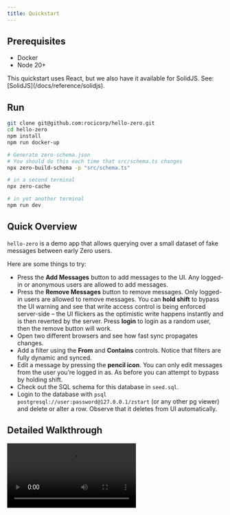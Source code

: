 ```yaml
---
title: Quickstart
---
```


## Prerequisites

- Docker
- Node 20+

<Note type="note">
  <aside>
    This quickstart uses React, but we also have it available for SolidJS. See: [SolidJS](/docs/reference/solidjs).
  </aside>
</Note>

## Run

```bash
git clone git@github.com:rocicorp/hello-zero.git
cd hello-zero
npm install
npm run docker-up

# Generate zero-schema.json
# You should do this each time that src/schema.ts changes
npx zero-build-schema -p "src/schema.ts"

# in a second terminal
npx zero-cache

# in yet another terminal
npm run dev
```

## Quick Overview

`hello-zero` is a demo app that allows querying over a small dataset of fake messages between early Zero users.

Here are some things to try:

- Press the **Add Messages** button to add messages to the UI. Any logged-in or anonymous users are allowed to add messages.
- Press the **Remove Messages** button to remove messages. Only logged-in users are allowed to remove messages. You can **hold shift** to bypass the UI warning and see that write access control is being enforced server-side – the UI flickers as the optimistic write happens instantly and is then reverted by the server. Press **login** to login as a random user, then the remove button will work.
- Open two different browsers and see how fast sync propagates changes.
- Add a filter using the **From** and **Contains** controls. Notice that filters are fully dynamic and synced.
- Edit a message by pressing the **pencil icon**. You can only edit messages from the user you’re logged in as. As before you can attempt to bypass by holding shift.
- Check out the SQL schema for this database in `seed.sql`.
- Login to the database with `psql postgresql://user:password@127.0.0.1/zstart` (or any other pg viewer) and delete or alter a row. Observe that it deletes from UI automatically.

## Detailed Walkthrough

<Video src="https://d2nzlypqdo5xbb.cloudfront.net/video/detailed-walkthrough.mp4" alt="Detailed UI and code walkthrough" />

## Deployment

You can deploy Zero apps to most cloud providers that support Docker and Postgres. See [Deployment](/docs/reference/deployment) for more information.
